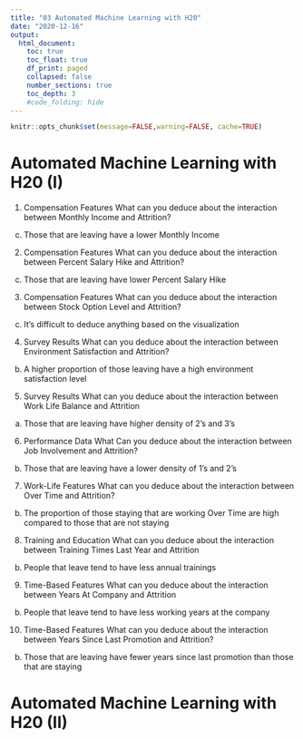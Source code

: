 ```yaml
---
title: "03 Automated Machine Learning with H20"
date: "2020-12-16"
output:
  html_document:
    toc: true
    toc_float: true
    df_print: paged
    collapsed: false
    number_sections: true
    toc_depth: 3
    #code_folding: hide
---
```


```r
knitr::opts_chunk$set(message=FALSE,warning=FALSE, cache=TRUE)
```
# Automated Machine Learning with H20 (I)
1. Compensation Features
What can you deduce about the interaction between Monthly Income and Attrition?
c. Those that are leaving have a lower Monthly Income

2. Compensation Features
What can you deduce about the interaction between Percent Salary Hike and Attrition?
c. Those that are leaving have lower Percent Salary Hike

3. Compensation Features
What can you deduce about the interaction between Stock Option Level and Attrition?
c. It's difficult to deduce anything based on the visualization

4. Survey Results
What can you deduce about the interaction between Environment Satisfaction and Attrition?
b. A higher proportion of those leaving have a high environment satisfaction level

5. Survey Results
What can you deduce about the interaction between Work Life Balance and Attrition
a. Those that are leaving have higher density of 2's and 3's

6. Performance Data
What Can you deduce about the interaction between Job Involvement and Attrition?
b. Those that are leaving have a lower density of 1's and 2's

7. Work-Life Features
What can you deduce about the interaction between Over Time and Attrition?
b. The proportion of those staying that are working Over Time are high compared to those that are not staying

8. Training and Education
What can you deduce about the interaction between Training Times Last Year and Attrition
b. People that leave tend to have less annual trainings

9. Time-Based Features
What can you deduce about the interaction between Years At Company and Attrition
b. People that leave tend to have less working years at the company


10. Time-Based Features
What can you deduce about the interaction between Years Since Last Promotion and Attrition?
b. Those that are leaving have fewer years since last promotion than those that are staying

# Automated Machine Learning with H20 (II)
```r
```

